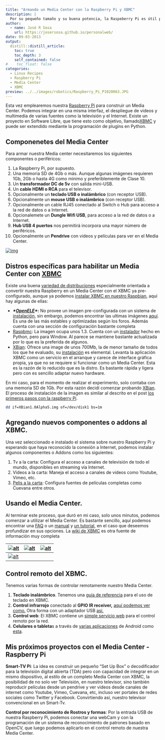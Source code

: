 ```yaml
---
title: "Armando un Media Center con la Raspberry Pi y XBMC"
description: |
  Por su pequeño tamaño y su buena potencia, la Raspeberry Pi es útil para todo tipo de soluciones each computing. Veremos como podemos utilizar nuestra Rasperry Pi para construir nuetra propia Media Center para convertir cualquier televisor en un Smart TV, con muchas funcionalidades similares a la Rocu, el Chrome Cast o el Apple TV.
author:
  - name: José R Sosa
    url: https://josersosa.github.io/personalweb/
date: 09-03-2013
output:
  distill::distill_article:
    toc: true
    toc_depth: 3
    self_contained: false
#    toc_float: false
categories:
  - Linux Recipes
  - Raspberry Pi
  - Media Center
  - XBMC
preview: ../../images/robotics/Raspberry_Pi_P1020063.JPG
---
```



Esta vez emplearemos nuestra [Raspberry Pi](http://www.raspberrypi.org/)  para construir un Media Center. Podemos integrar en una misma interfaz, el despliegue de videos y  multimedia de varias fuentes como la televisión y el Internet. Existe  un proyecto en Software Libre, que tiene esto como objetivo, llamado[ XBMC](http://xbmc.org/) y puede ser extendido mediante la programación de plugins en  Python.


## Componenetes del Media Center 

Para armar nuestra Media center necesitaremos los siguientes componentes o periféricos:

1. La Raspberry Pi, por supuesto.
2. Una memoria SD de 4Gb o más. Aunque algunas imágenes requieren 1Gb, 2Gb o hasta 4G como mínimo y preferiblemente de Clase 10. 
3. Un **transformador DC de 5v** con salida mini-USB.
4. Un **cable HDMI o RCA** para el televisor.
5. Opcionalmente un **teclado USB o inalámbrico** (con receptor USB). 
6. Opcionalmente un **mouse USB o inalámbrico** (con receptor USB).
7. Opcionalmente un cable RJ45 conectado al Switch o Hub para acceso a la red de datos o a Internet.
8. Opcionalemete un **Dungle Wifi USB**, para acceso a la red de datos o a Internet.
9. **Hub USB 4 puertos** nos permitirá incorpora una mayor número  de periféricos. 
10. Opcionalmente un **Pendrive** con videos y películas para ver en el Media Center. 

<aside>
[![img](../../images/robotics/Raspberry_Pi_tn_P1020065.JPG)](../../images/robotics/Raspberry_Pi_P1020065.JPG)
</aside>



## Distros específicas para habilitar un Media Center con [XBMC](http://xbmc.org/)



Existe una buena [variedad de distribuciones](http://wiki.xbmc.org/index.php?title=Raspberry_Pi/FAQ#Installing_XBMC_on_the_Raspberry_Pi) especialmente orientada a convertir nuestra Raspberry en un Media Center con el XBMC ya pre-configurado, aunque ya  podemos [instalar XBMC en nuestro Raspbian](http://www.raspbian.org/RaspbianXBMC), aquí hay algunas de ellas:

- ***\*[OpenELE](http://www.openelec.tv/)\**:** No provee un imagen pre-configurada con un sistema de [instalación](http://wiki.openelec.tv/index.php?title=Installation), sin embargo, podemos encontrar las ultimas imágenes [aquí](http://openelec.thestateofme.com/). Es una de las más estables y optimizadas según los foros. Además cuenta con una sección de configuración bastante completa
- [Raspbmc](http://www.raspbmc.com/2013/02/raspbmc-hits-final/): La imagen ocupa unos 1.3. Cuenta con un [instalador](http://www.raspbmc.com/wiki/user/os-x-linux-installation/) hecho en Python, pero para Window. Al parece se mantiene bastante actualizada por lo que es la preferida de algunos. 
- [XBian](http://www.xbian.org/): Ofrece una image de unos 700Mb, la de menor tamaño de todos los que he evaluado, su [instalación](http://www.xbian.org/getting-started/install-and-connect/) es elemental. Levanta la aplicación XBMC como un servicio en el  arranque y carece de interface gráfica propia, ya que no se requiere si  funcionar como un Media Center. Esta es la razón de lo reducido que es la  distro. Es bastante rápida y ligera pero con es sencillo adaptar nuevo  hardware. 

En mi caso, para el momento de realizar el  experimento, solo contaba con una memoria SD de 1Gb. Por esta razón  decidí comenzar probando [XBian](http://www.xbian.org/). El proceso de instalación de la imagen es similar al descrito en el post [los primeros pasos con la raspberry Pi](../../posts/2021-05-23-primeros-pasos-con-la-raspberry-pi-modelo-b/). 

```bash
dd if=XBian1.0Alpha5.img of=/dev/disk1 bs=1m 
```

 

## Agregando nuevos componentes o addons al XBMC.  



Una vez seleccionado e instalado el sistema sobre nuestro Raspberry Pi y esperando que haya reconocido la conexión a  Internet, podemos instalar algunos componentes o Addons como los  siguientes:

1. Tv a la carta: Configura el acceso a canales de televisión de todo el mundo, disponibles en streaming vía Internet.
2. Videos a la carta: Maneja el acceso a canales de videos como Youtube, Vimeo, etc.
3. [Pelis a la carta](http://blog.tvalacarta.info/plugin-xbmc/pelisalacarta/instrucciones/instalacion-en-xbmc/): Configura fuentes de películas completas como Cuevana entre otros.



## Usando el Media Center.



Al terminar este proceso, que duró en mi caso, solo unos minutos, podemos  comenzar a utilizar el Media Center. Es bastante sencillo, aquí podemos  encontrar una [FAQ](http://wiki.xbmc.org/index.php?title=Raspberry_Pi/FAQ#Remotes_for_Raspberry_Pi) o un [manual](http://xbmcspain.com/foro/xbmc-desde-cero-macosx-t366.html) y [un tutorial](http://www.geektopia.es/es/technology/2012/04/08/articulos/xbmc-11-0-tutorial-de-puesta-en-marcha-y-configuracion-de-la-biblioteca.html), en el caso que deseemos profundizar en sus opciones. La [wiki de XBMC](http://wiki.xbmc.org/) es otra fuente de información muy completa 



| [![alt](../../images/robotics/Raspberry_Pi_tn_P1020063.JPG)](../../images/robotics/Raspberry_Pi_P1020063.JPG) | [![alt](../../images/robotics/Raspberry_Pi_tn_P1020064.JPG)](../../images/robotics/Raspberry_Pi_P1020064.JPG) | [![alt](../../images/robotics/Raspberry_Pi_tn_P1020066.JPG)](../../images/robotics/Raspberry_Pi_P1020066.JPG) |
| ------------------------------------------------------------ | ------------------------------------------------------------ | ------------------------------------------------------------ |
| [![alt](../../images/robotics/Raspberry_Pi_tn_P1020061.JPG)](../../images/robotics/Raspberry_Pi_P1020061.JPG) |                                                              |                                                              |



## Control remoto del XBMC. 

Tenemos varias formas de controlar remotamente nuestro Media Center.

1. **Teclado inalámbrico**. Tenemos una [guía de referencia](http://wiki.xbmc.org/index.php?title=Keyboard) para el uso de teclado en XBMC.
2. **Control infrarrojo** conectado al **GPIO IR receiver,** [aquí podemos ver como.](http://forum.stmlabs.com/showthread.php?tid=5549) Otra forma con un adaptador USB [así.](http://192.168.0.104/) 
3. **Control web**: El XBMC contiene un [simple servicio web](http://wiki.xbmc.org/index.php?title=Web_interface) para el control remoto por la red.
4. **Celulares o tableta**s a través de [varias aplicaciones](http://wiki.xbmc.org/index.php?title=Android_remotes) de Android como [esta](https://play.google.com/store/apps/details?id=org.xbmc.android.remote&hl=es). 



## Mis próximos proyectos con el Media Center - Raspberry Pi


**Smart-TV Pi**: La idea es construir un pequeño “Set Up Box” o decodificador para la  televisión digital abierta (TDA) pero con capacidad de integrar en un  mismo dispositivo, al estilo de un completo Media Center con XBMC, la  posibilidad de no solo ver Televisión, en nuestro televisor, sino  también reproducir películas desde un pendrive y ver videos desde  canales de internet como Youtube, Vimeo, Cuevana, etc, incluso ver  portales de redes sociales como Twitter y Facebook. Convirtiendo así, nuestro televisor convencional en un Smart-Tv.

**Control por reconocimiento de Rostros y formas**: Por la entrada USB de nuestra Raspberry Pi, podemos conectar una webCam y con la programación de un sistema de reconocimiento de patrones  basado en OpenCV, que luego podemos aplicarlo en el control remoto de nuestra Media Center.
